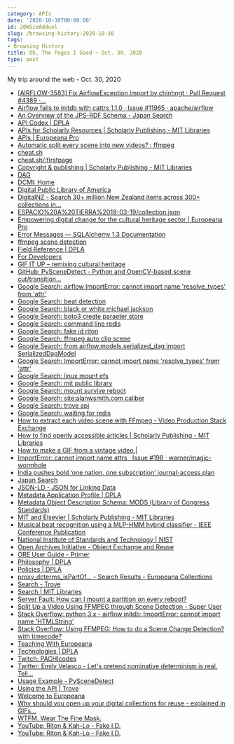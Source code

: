 ```yaml
---
category: APIs
date: '2020-10-30T00:00:00'
id: 20WSieAdduel
slug: /browsing-history-2020-10-30
tags:
- Browsing History
title: Oh, The Pages I Goed ~ Oct. 30, 2020
type: post
---
```


My trip around the web - Oct. 30, 2020


- [[AIRFLOW-3583] Fix AirflowException import by chinhngt · Pull Request #4389 ·...](https://github.com/apache/airflow/pull/4389)
- [Airflow fails to initdb with cattrs 1.1.0 · Issue #11965 · apache/airflow](https://github.com/apache/airflow/issues/11965)
- [An Overview of the JPS-RDF Schema - Japan Search](https://jpsearch.go.jp/static/developer/introduction/)
- [API Codex | DPLA](https://pro.dp.la/developers/api-codex)
- [APIs for Scholarly Resources | Scholarly Publishing - MIT Libraries](https://libraries.mit.edu/scholarly/publishing/apis-for-scholarly-resources/)
- [APIs | Europeana Pro](https://pro.europeana.eu/page/apis)
- [Automatic split every scene into new videos? : ffmpeg](https://www.reddit.com/r/ffmpeg/comments/9qf44x/automatic_split_every_scene_into_new_videos/)
- [cheat.sh](https://brontosaurusrex.github.io/2020/10/28/cheat.sh/)
- [cheat.sh/:firstpage](http://cheat.sh/)
- [Copyright & publishing | Scholarly Publishing - MIT Libraries](https://libraries.mit.edu/scholarly/publishing/)
- [DAG](https://dagworld.com/)
- [DCMI: Home](http://dublincore.org/)
- [Digital Public Library of America](https://dp.la/)
- [DigitalNZ - Search 30+ million New Zealand items across 300+ collections in...](https://digitalnz.org/)
- [ESPACIO%20A%20TIERRA%2019-03-19/collection.json](https://images-assets.nasa.gov/video/ESPACIO%20A%20TIERRA%2019-03-19/collection.json)
- [Empowering digital change for the cultural heritage sector | Europeana Pro](https://pro.europeana.eu/)
- [Error Messages — SQLAlchemy 1.3 Documentation](https://docs.sqlalchemy.org/en/13/errors.html)
- [ffmpeg scene detection](https://brontosaurusrex.github.io/2019/03/11/ffmpeg-scene-detection/)
- [Field Reference | DPLA](https://pro.dp.la/developers/field-reference)
- [For Developers](https://jpsearch.go.jp/static/developer/en.html)
- [GIF IT UP – remixing cultural heritage](https://gifitup.net/)
- [GitHub: PySceneDetect - Python and OpenCV-based scene cut/transition...](https://github.com/Breakthrough/PySceneDetect)
- [Google Search: airflow ImportError: cannot import name 'resolve_types' from 'attr'](https://www.google.com/search?newwindow=1&client=safari&rls=en&ei=tYOcX8nKE6Wk_QbLq6LIBg&q=airflow+ImportError%3A+cannot+import+name+%27resolve_types%27+from+%27attr%27&oq=airflow+ImportError%3A+cannot+import+name+%27resolve_types%27+from+%27attr%27&gs_lcp=CgZwc3ktYWIQAzoECAAQR1C5YljuaGCnamgAcAJ4AIABxAGIAdQGkgEDMi41mAEAoAEBqgEHZ3dzLXdpesgBCMABAQ&sclient=psy-ab&ved=0ahUKEwiJ-dXFn93sAhUlUt8KHcuVCGkQ4dUDCAw&uact=5)
- [Google Search: beat detection](https://www.google.com/search?newwindow=1&client=safari&rls=en&ei=E3GcX5aNJMyA5wLjnI2YDA&q=beat+detection&oq=beat+detection&gs_lcp=CgZwc3ktYWIQAzIFCAAQyQMyAggAMgIIADICCAAyAggAMgIIADICCAAyAggAMgIIADICCAA6BAgAEEc6CAgAEMkDEJECOggIABCxAxCRAjoFCAAQsQM6BAgAEAo6BQgAEJECOgcIABCxAxAKUItGWMdVYKFXaABwA3gAgAGFAYgBswaSAQM4LjGYAQCgAQGqAQdnd3Mtd2l6yAEIwAEB&sclient=psy-ab&ved=0ahUKEwjW4qTjjd3sAhVMwFkKHWNOA8MQ4dUDCAw&uact=5)
- [Google Search: black or white michael jackson](https://www.google.com/search?client=safari&rls=en&q=black+or+white+michael+jackson&ie=UTF-8&oe=UTF-8)
- [Google Search: boto3 create paraeter store](https://www.google.com/search?client=safari&rls=en&q=boto3+create+paraeter+store&ie=UTF-8&oe=UTF-8)
- [Google Search: command line redis](https://www.google.com/search?client=safari&rls=en&q=command+line+redis&ie=UTF-8&oe=UTF-8)
- [Google Search: fake id riton](https://www.google.com/search?newwindow=1&client=safari&rls=en&ei=fEOcX-nUA8HP5gK71L7AAw&q=fake+id+riton&oq=fake+id+riton&gs_lcp=CgZwc3ktYWIQAzIICC4QkQIQkwIyAggAMgIIADICCAAyAggAMgIIADIECAAQHjIECAAQHjIECAAQHjIECAAQHjoECAAQRzoHCC4QDRCTAjoECAAQDToICAAQCBAHEB46BggAEA0QHjoGCAAQCBAeOggIABAIEA0QHlCxG1jAPmDcQWgCcAJ4AIABXIgBuAKSAQE0mAEAoAEBqgEHZ3dzLXdpesgBCMABAQ&sclient=psy-ab&ved=0ahUKEwjpgu-l4tzsAhXBp1kKHTuqDzgQ4dUDCAw&uact=5)
- [Google Search: ffmpeg auto clip scene](https://www.google.com/search?client=safari&rls=en&q=ffmpeg+auto+clip+scene&ie=UTF-8&oe=UTF-8)
- [Google Search: from airflow.models.serialized_dag import SerializedDagModel](https://www.google.com/search?client=safari&rls=en&q=from+airflow.models.serialized_dag+import+SerializedDagModel&ie=UTF-8&oe=UTF-8)
- [Google Search: ImportError: cannot import name 'resolve_types' from 'attr'](https://www.google.com/search?client=safari&rls=en&q=ImportError:+cannot+import+name+%27resolve_types%27+from+%27attr%27&ie=UTF-8&oe=UTF-8)
- [Google Search: linux mount efs](https://www.google.com/search?client=safari&rls=en&q=linux+mount+efs&ie=UTF-8&oe=UTF-8)
- [Google Search: mit public library](https://www.google.com/search?client=safari&rls=en&q=mit+public+library&ie=UTF-8&oe=UTF-8)
- [Google Search: mount survive reboot](https://www.google.com/search?client=safari&rls=en&q=mount+survive+reboot&ie=UTF-8&oe=UTF-8)
- [Google Search: site:alanwsmith.com caliber](https://www.google.com/search?newwindow=1&client=safari&rls=en&ei=LoucX4jDFOjK5gKE_KnADA&q=site%3Aalanwsmith.com+caliber&oq=site%3Aalanwsmith.com+caliber&gs_lcp=CgZwc3ktYWIQAzoECAAQR1D6aViFdmDvgwFoAHADeACAAUuIAekDkgEBN5gBAKABAaoBB2d3cy13aXrIAQTAAQE&sclient=psy-ab&ved=0ahUKEwiIku_Vpt3sAhVopVkKHQR-CsgQ4dUDCAw&uact=5)
- [Google Search: trove api](https://www.google.com/search?client=safari&rls=en&q=trove+api&ie=UTF-8&oe=UTF-8)
- [Google Search: waiting for redis](https://www.google.com/search?client=safari&rls=en&q=waiting+for+redis&ie=UTF-8&oe=UTF-8)
- [How to extract each video scene with FFmpeg - Video Production Stack Exchange](https://video.stackexchange.com/questions/28613/how-to-extract-each-video-scene-with-ffmpeg)
- [How to find openly accessible articles | Scholarly Publishing - MIT Libraries](https://libraries.mit.edu/scholarly/publishing/find-oa-articles/)
- [How to make a GIF from a vintage video |](https://blog.europeana.eu/2017/10/make-a-gif-from-a-vintage-video/)
- [ImportError: cannot import name attrs · Issue #198 · warner/magic-wormhole](https://github.com/warner/magic-wormhole/issues/198)
- [India pushes bold ‘one nation, one subscription’ journal-access plan](https://www.nature.com/articles/d41586-020-02708-4?utm_source=Nature+Briefing&utm_campaign=2acca733e7-briefing-dy-20200930&utm_medium=email&utm_term=0_c9dfd39373-2acca733e7-44281041)
- [Japan Search](https://jpsearch.go.jp/)
- [JSON-LD - JSON for Linking Data](https://json-ld.org/)
- [Metadata Application Profile | DPLA](https://pro.dp.la/hubs/metadata-application-profile)
- [Metadata Object Description Schema: MODS (Library of Congress Standards)](http://www.loc.gov/standards/mods/)
- [MIT and Elsevier | Scholarly Publishing - MIT Libraries](https://libraries.mit.edu/scholarly/publishing/mit-elsevier/)
- [Musical beat recognition using a MLP-HMM hybrid classifier - IEEE Conference Publication](https://ieeexplore.ieee.org/document/1414367)
- [National Institute of Standards and Technology | NIST](https://www.time.gov/)
- [Open Archives Initiative - Object Exchange and Reuse](http://www.openarchives.org/ore/)
- [ORE User Guide - Primer](http://www.openarchives.org/ore/1.0/primer#Example)
- [Philosophy | DPLA](https://pro.dp.la/developers/philosophy)
- [Policies | DPLA](https://pro.dp.la/developers/policies#get-a-key)
- [proxy_dcterms_isPartOf... - Search Results - Europeana Collections](https://classic.europeana.eu/portal/en/search?q=proxy_dcterms_isPartOf:%22Open%20Images%22&f[REUSABILITY][]=open&view=grid&utm_source=new-website&utm_medium=button)
- [Search - Trove](https://trove.nla.gov.au/search?keyword=api)
- [Search | MIT Libraries](https://lib.mit.edu/search/bento?q=videos)
- [Server Fault: How can I mount a partition on every reboot?](https://serverfault.com/questions/302122/how-can-i-mount-a-partition-on-every-reboot)
- [Split Up a Video Using FFMPEG through Scene Detection - Super User](https://superuser.com/questions/819573/split-up-a-video-using-ffmpeg-through-scene-detection)
- [Stack Overflow: python 3.x - airflow initdb: ImportError: cannot import name 'HTMLString'](https://stackoverflow.com/questions/61362750/airflow-initdb-importerror-cannot-import-name-htmlstring)
- [Stack Overflow: Using FFMPEG: How to do a Scene Change Detection? with timecode?](https://stackoverflow.com/questions/35675529/using-ffmpeg-how-to-do-a-scene-change-detection-with-timecode)
- [Teaching With Europeana](https://teachwitheuropeana.eun.org/)
- [Technologies | DPLA](https://pro.dp.la/developers/technologies)
- [Twitch: PACHIcodes](https://www.twitch.tv/pachicodes)
- [Twitter: Emily Velasco - Let's pretend nominative determinism is real. Tell...](https://twitter.com/MLE_Online/status/1322365714024468480)
- [Usage Example - PySceneDetect](https://pyscenedetect.readthedocs.io/en/latest/examples/usage-example/)
- [Using the API | Trove](https://trove.nla.gov.au/about/create-something/using-api)
- [Welcome to Europeana](https://www.europeana.eu/en)
- [Why should you open up your digital collections for reuse - explained in GIFs...](https://pro.europeana.eu/post/why-should-you-open-up-your-digital-collections-for-reuse-explained-in-gifs)
- [WTFM. Wear The Fine Mask.](https://brontosaurusrex.github.io/)
- [YouTube: Riton & Kah-Lo - Fake I.D. ](https://www.youtube.com/watch?v=Lp__a8p0xCY)
- [YouTube: Riton & Kah-Lo - Fake I.D. ](https://www.youtube.com/watch?v=p-rSdt0aFuw)